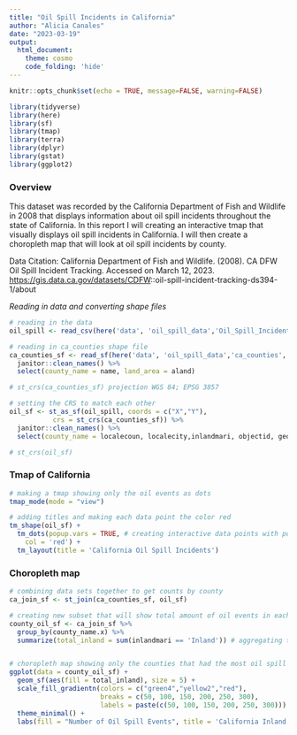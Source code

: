 ```yaml
---
title: "Oil Spill Incidents in California"
author: "Alicia Canales"
date: "2023-03-19"
output: 
  html_document:
    theme: cosmo
    code_folding: 'hide'
---
```


```r
knitr::opts_chunk$set(echo = TRUE, message=FALSE, warning=FALSE)
```

```r
library(tidyverse)
library(here)
library(sf)
library(tmap)
library(terra)
library(dplyr)
library(gstat)
library(ggplot2)
```

### Overview

This dataset was recorded by the California Department of Fish and Wildlife in 2008 that displays information about oil spill incidents throughout the state of California. In this report I will creating an interactive tmap that visually displays oil spill incidents in California. I will then create a choropleth map that will look at oil spill incidents by county.

Data Citation: California Department of Fish and Wildlife. (2008). CA DFW Oil Spill Incident Tracking. Accessed on March 12, 2023. <https://gis.data.ca.gov/datasets/CDFW>::oil-spill-incident-tracking-ds394-1/about

*Reading in data and converting shape files*

```r
# reading in the data
oil_spill <- read_csv(here('data', 'oil_spill_data','Oil_Spill_Incident_Tracking_[ds394].csv'))

# reading in ca_counties shape file
ca_counties_sf <- read_sf(here('data', 'oil_spill_data','ca_counties', 'CA_Counties_TIGER2016.shp')) %>%
  janitor::clean_names() %>%
  select(county_name = name, land_area = aland)

# st_crs(ca_counties_sf) projection WGS 84; EPSG 3857

# setting the CRS to match each other
oil_sf <- st_as_sf(oil_spill, coords = c("X","Y"), 
           crs = st_crs(ca_counties_sf)) %>% 
  janitor::clean_names() %>% 
  select(county_name = localecoun, localecity,inlandmari, objectid, geometry)

# st_crs(oil_sf)

```

### Tmap of California

```r
# making a tmap showing only the oil events as dots
tmap_mode(mode = "view")

# adding titles and making each data point the color red
tm_shape(oil_sf) + 
  tm_dots(popup.vars = TRUE, # creating interactive data points with pop up windows 
    col = 'red') +
  tm_layout(title = 'California Oil Spill Incidents')

```

### Choropleth map

```r

# combining data sets together to get counts by county
ca_join_sf <- st_join(ca_counties_sf, oil_sf)

# creating new subset that will show total amount of oil events in each county 
county_oil_sf <- ca_join_sf %>% 
  group_by(county_name.x) %>% 
  summarize(total_inland = sum(inlandmari == 'Inland')) # aggregating total oil spills of inland incidents


# choropleth map showing only the counties that had the most oil spill events
ggplot(data = county_oil_sf) +
  geom_sf(aes(fill = total_inland), size = 5) +
  scale_fill_gradientn(colors = c("green4","yellow2","red"),
                       breaks = c(50, 100, 150, 200, 250, 300),
                       labels = paste(c(50, 100, 150, 200, 250, 300))) +
  theme_minimal() +
  labs(fill = "Number of Oil Spill Events", title = 'California Inland Oil Spill Incidents') 

```
